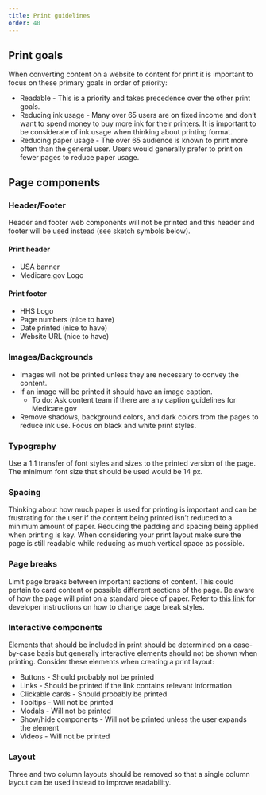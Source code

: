 ```yaml
---
title: Print guidelines
order: 40
---
```


## Print goals
When converting content on a website to content for print it is important to focus on these primary goals in order of priority:

- Readable - This is a priority and takes precedence over the other print goals.
- Reducing ink usage - Many over 65 users are on fixed income and don’t want to spend money to buy more ink for their printers. It is important to be considerate of ink usage when thinking about printing format. 
- Reducing paper usage - The over 65 audience is known to print more often than the general user. Users would generally prefer to print on fewer pages to reduce paper usage.

## Page components
### Header/Footer
Header and footer web components will not be printed and this header and footer will be used instead (see sketch symbols below).

#### Print header
- USA banner
- Medicare.gov Logo


#### Print footer
- HHS Logo
- Page numbers (nice to have)
- Date printed (nice to have)
- Website URL (nice to have)

### Images/Backgrounds

- Images will not be printed unless they are necessary to convey the content. 
- If an image will be printed it should have an image caption.
    - To do: Ask content team if there are any caption guidelines for Medicare.gov
- Remove shadows, background colors, and dark colors from the pages to reduce ink use. Focus on black and white print styles.

### Typography 

Use a 1:1 transfer of font styles and sizes to the printed version of the page. The minimum font size that should be used would be 14 px.

### Spacing

Thinking about how much paper is used for printing is important and can be frustrating for the user if the content being printed isn’t reduced to a minimum amount of paper. Reducing the padding and spacing being applied when printing is key. When considering your print layout make sure the page is still readable while reducing as much vertical space as possible.

### Page breaks

Limit page breaks between important sections of content. This could pertain to card content or possible different sections of the page. Be aware of how the page will print on a standard piece of paper. Refer to [this link](https://blog.tbhcreative.com/website-print-friendly-styling/) for developer instructions on how to change page break styles.

### Interactive components

Elements that should be included in print should be determined on a case-by-case basis but generally interactive elements should not be shown when printing. Consider these elements when creating a print layout:

- Buttons - Should probably not be printed
- Links - Should be printed if the link contains relevant information
- Clickable cards - Should probably be printed
- Tooltips - Will not be printed
- Modals - Will not be printed
- Show/hide components - Will not be printed unless the user expands the element
- Videos - Will not be printed

### Layout
Three and two column layouts should be removed so that a single column layout can be used instead to improve readability.